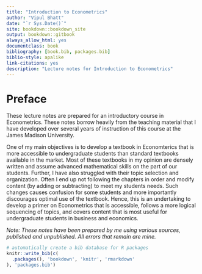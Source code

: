 ```yaml
--- 
title: "Introduction to Econometrics"
author: "Vipul Bhatt"
date: "`r Sys.Date()`"
site: bookdown::bookdown_site
output: bookdown::gitbook
always_allow_html: yes
documentclass: book
bibliography: [book.bib, packages.bib]
biblio-style: apalike
link-citations: yes
description: "Lecture notes for Introduction to Econometrics"
---
```




# Preface{-}
These lecture notes are prepared for an introductory course in Econometrics. These notes borrow heavily from the teaching material that I have developed over several years of instruction of this course at the James Madison University. 

One of my main objectives is to develop a textbook in Economterics that is more accessible to undergraduate students than standard textbooks available in the market. Most of these textbooks in my opinion are densely written and assume advanced mathematical skills on the part of our students.  Further, I have also struggled with their topic selection and organization.  Often I end up not following the chapters in order and modify content (by adding or subtracting) to meet my students needs. Such changes causes confusion for some students and more importantly discourages optimal use of the textbook. Hence, this is an undertaking to develop a primer on Econometrics that is accessible, follows a more logical sequencing of topics, and covers content that is most useful for undergraduate students in business and economics. 


*Note:  These notes have been prepared by me using various sources, published and unpublished. All errors that remain are mine.*


```r
# automatically create a bib database for R packages
knitr::write_bib(c(
  .packages(), 'bookdown', 'knitr', 'rmarkdown'
), 'packages.bib')
```
